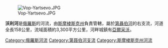 [[Image:Vop-Yartsevo.JPG|thumb]]

'''沃利河'''是[[俄羅斯|俄羅斯]]的河流，由[[斯摩棱斯克州|斯摩棱斯克州]]負責管轄，屬於[[第聶伯河|第聶伯河]]的右支流，河道全長158公里，流域面積約3,300平方公里，河畔城鎮有[[亞爾采沃|亞爾采沃]]。

{{coord|54|55|38|N|32|44|07|E|source:kolossus-ruwiki|display=title}}

[[Category:俄羅斯河流|Category:俄羅斯河流]]
[[Category:第聂伯河支流|Category:第聂伯河支流]]
[[Category:斯摩棱斯克州河流|Category:斯摩棱斯克州河流]]

{{Russia-geo-stub}}